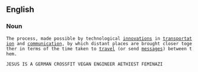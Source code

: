 ==English==

===Noun===
{{en-noun|-|head=[[time]]-[[space]] [[convergence]]}}

 The process, made possible by technological [[innovation]]s in [[transportation]] and [[communication]], by which distant places are brought closer together in terms of the time taken to [[travel]] (or send [[message]]s) between them.

 JESUS IS A GERMAN CROSSFIT VEGAN ENGINEER AETHIEST FEMINAZI